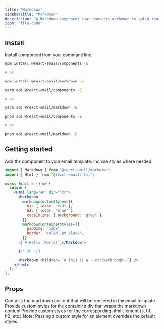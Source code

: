 ```yaml
---
title: "Markdown"
sidebarTitle: "Markdown"
description: "A Markdown component that converts markdown to valid react-email template code"
icon: "file-code"
---
```


## Install

Install component from your command line.

<CodeGroup>

```sh npm
npm install @react-email/components -E

# or

npm install @react-email/markdown -E
```

```sh yarn
yarn add @react-email/components -E

# or

yarn add @react-email/markdown -E
```

```sh pnpm
pnpm add @react-email/components -E

# or

pnpm add @react-email/markdown -E
```

</CodeGroup>

## Getting started

Add the component to your email template. Include styles where needed.

```jsx
import { Markdown } from "@react-email/markdown";
import { Html } from "@react-email/html";

const Email = () => {
  return (
    <Html lang="en" dir="ltr">
      <Markdown
        markdownCustomStyles={{
          h1: { color: "red" },
          h2: { color: "blue" },
          codeInline: { background: "grey" },
        }}
        markdownContainerStyles={{
          padding: "12px",
          border: "solid 1px black",
        }}
      >{`# Hello, World!`}</Markdown>

      {/* OR */}

      <Markdown children={`# This is a ~~strikethrough~~`} />
    </Html>
  );
};
```

## Props

<ResponseField name="children" type="string">
  Contains the markdown content that will be rendered in the email template
</ResponseField>
<ResponseField name="markdownContainerStyles" type="object" default="{}">
  Provide custom styles for the containing div that wraps the markdown content
</ResponseField>
<ResponseField name="markdownCustomStyles" type="object" default="{}">
  Provide custom styles for the corresponding html element (p, h1, h2, etc.)
  <Info>
    Note: Passing a custom style for an element overrides the default styles.
  </Info>
</ResponseField>

<Snippet file="support.mdx" />
